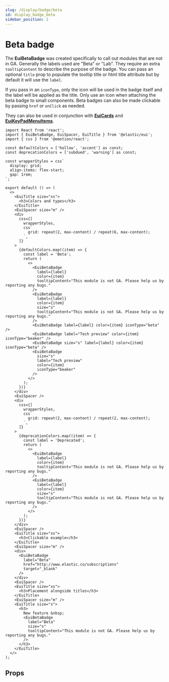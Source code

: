 ```yaml
---
slug: /display/badge/beta
id: display_badge_beta
sidebar_position: 2
---
```


# Beta badge

The **EuiBetaBadge** was created specifically to call out modules that are not in GA. Generally the labels used are "Beta" or "Lab". They require an extra `tooltipContent` to describe the purpose of the badge. You can pass an optional `title` prop to populate the tooltip title or html title attribute but by default it will use the `label`.

If you pass in an `iconType`, only the icon will be used in the badge itself and the label will be applied as the title. Only use an icon when attaching the beta badge to small components. Beta badges can also be made clickable by passing `href` or `onClick` as needed.

They can also be used in conjunction with [**EuiCards**](/docs/display/card) and [**EuiKeyPadMenuItems**](/docs/navigation/key-pad-menu).

```tsx interactive
import React from 'react';
import { EuiBetaBadge, EuiSpacer, EuiTitle } from '@elastic/eui';
import { css } from '@emotion/react';

const defaultColors = ['hollow', 'accent'] as const;
const deprecationColors = ['subdued', 'warning'] as const;

const wrapperStyles = css`
  display: grid;
  align-items: flex-start;
  gap: 1rem;
`;

export default () => (
  <>
    <EuiTitle size="xs">
      <h3>Colors and types</h3>
    </EuiTitle>
    <EuiSpacer size="m" />
    <div
      css={[
        wrapperStyles,
        css`
          grid: repeat(2, max-content) / repeat(6, max-content);
        `,
      ]}
    >
      {defaultColors.map((item) => {
        const label = 'Beta';
        return (
          <>
            <EuiBetaBadge
              label={label}
              color={item}
              tooltipContent="This module is not GA. Please help us by reporting any bugs."
            />
            <EuiBetaBadge
              label={label}
              color={item}
              size="s"
              tooltipContent="This module is not GA. Please help us by reporting any bugs."
            />
            <EuiBetaBadge label={label} color={item} iconType="beta" />
            <EuiBetaBadge label="Tech preview" color={item} iconType="beaker" />
            <EuiBetaBadge size="s" label={label} color={item} iconType="beta" />
            <EuiBetaBadge
              size="s"
              label="Tech preview"
              color={item}
              iconType="beaker"
            />
          </>
        );
      })}
    </div>
    <EuiSpacer />
    <div
      css={[
        wrapperStyles,
        css`
          grid: repeat(2, max-content) / repeat(2, max-content);
        `,
      ]}
    >
      {deprecationColors.map((item) => {
        const label = 'Deprecated';
        return (
          <>
            <EuiBetaBadge
              label={label}
              color={item}
              tooltipContent="This module is not GA. Please help us by reporting any bugs."
            />
            <EuiBetaBadge
              label={label}
              color={item}
              size="s"
              tooltipContent="This module is not GA. Please help us by reporting any bugs."
            />
          </>
        );
      })}
    </div>
    <EuiSpacer />
    <EuiTitle size="xs">
      <h3>Clickable example</h3>
    </EuiTitle>
    <EuiSpacer size="m" />
    <div>
      <EuiBetaBadge
        label="Beta"
        href="http://www.elastic.co/subscriptions"
        target="_blank"
      />
    </div>
    <EuiSpacer />
    <EuiTitle size="xs">
      <h3>Placement alongside titles</h3>
    </EuiTitle>
    <EuiSpacer size="m" />
    <EuiTitle size="s">
      <h3>
        New feature &nbsp;
        <EuiBetaBadge
          label="Beta"
          size="s"
          tooltipContent="This module is not GA. Please help us by reporting any bugs."
        />
      </h3>
    </EuiTitle>
  </>
);

```

## Props


<PropTable definition={docgen.EuiBetaBadge} />
